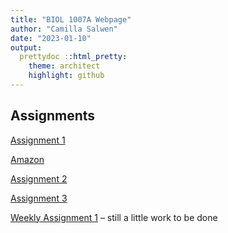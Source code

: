 ```yaml
---
title: "BIOL 1007A Webpage"
author: "Camilla Salwen"
date: "2023-01-10"
output:
  prettydoc ::html_pretty:
    theme: architect
    highlight: github
---
```


## Assignments

[Assignment 1](Assignment1.html)

[Amazon](https://amazon.com)

[Assignment 2](Assignment2.html)

[Assignment 3](Assignment3.html)

[Weekly Assignment 1](WA1.html) -- still a little work to be done